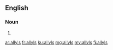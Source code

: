 ==English==

===Noun===
{{head|en|noun plural form}}

# {{plural of|allyl|lang=en}}

[[ar:allyls]]
[[fr:allyls]]
[[ku:allyls]]
[[mg:allyls]]
[[my:allyls]]
[[fi:allyls]]